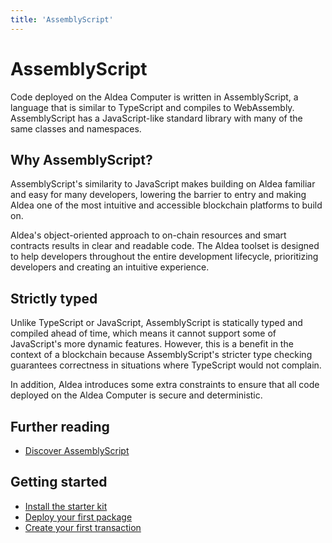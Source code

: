 ```yaml
---
title: 'AssemblyScript'
---
```


# AssemblyScript

Code deployed on the Aldea Computer is written in AssemblyScript, a language that is similar to TypeScript and compiles to WebAssembly. AssemblyScript has a JavaScript-like standard library with many of the same classes and namespaces.

## Why AssemblyScript?

AssemblyScript's similarity to JavaScript makes building on Aldea familiar and easy for many developers, lowering the barrier to entry and making Aldea one of the most intuitive and accessible blockchain platforms to build on.

Aldea's object-oriented approach to on-chain resources and smart contracts results in clear and readable code. The Aldea toolset is designed to help developers throughout the entire development lifecycle, prioritizing developers and creating an intuitive experience.

## Strictly typed

Unlike TypeScript or JavaScript, AssemblyScript is statically typed and compiled ahead of time, which means it cannot support some of JavaScript's more dynamic features. However, this is a benefit in the context of a blockchain because AssemblyScript's stricter type checking guarantees correctness in situations where TypeScript would not complain.

In addition, Aldea introduces some extra constraints to ensure that all code deployed on the Aldea Computer is secure and deterministic.

## Further reading

- [Discover AssemblyScript](https://www.assemblyscript.org/)

## Getting started

- [Install the starter kit](/getting-started/starter-kit)
- [Deploy your first package](/getting-started/deployments)
- [Create your first transaction](/getting-started/transactions)